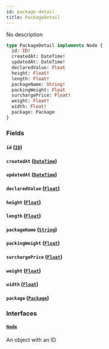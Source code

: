 ```yaml
---
id: package-detail
title: PackageDetail
---
```


No description

```graphql
type PackageDetail implements Node {
  id: ID!
  createdAt: DateTime!
  updatedAt: DateTime!
  declaredValue: Float
  height: Float!
  length: Float!
  packageName: String!
  packingWeight: Float
  surchargePrice: Float!
  weight: Float!
  width: Float!
  package: Package
}
```

### Fields

#### `id` ([`ID`](../../rate-manager-service/scalars/id))

#### `createdAt` ([`DateTime`](../../rate-manager-service/scalars/date-time))

#### `updatedAt` ([`DateTime`](../../rate-manager-service/scalars/date-time))

#### `declaredValue` ([`Float`](../../rate-manager-service/scalars/float))

#### `height` ([`Float`](../../rate-manager-service/scalars/float))

#### `length` ([`Float`](../../rate-manager-service/scalars/float))

#### `packageName` ([`String`](../../rate-manager-service/scalars/string))

#### `packingWeight` ([`Float`](../../rate-manager-service/scalars/float))

#### `surchargePrice` ([`Float`](../../rate-manager-service/scalars/float))

#### `weight` ([`Float`](../../rate-manager-service/scalars/float))

#### `width` ([`Float`](../../rate-manager-service/scalars/float))

#### `package` ([`Package`](../../rate-manager-service/objects/package))

### Interfaces

#### [`Node`](../../rate-manager-service/interfaces/node)

An object with an ID
